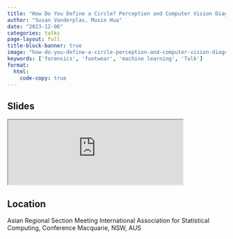 ```yaml
---
title: "How Do You Define a Circle? Perception and Computer Vision Diagnostics"
author: "Susan Vanderplas, Muxin Hua"
date: "2023-12-06"
categories: talks
page-layout: full
title-block-banner: true
image: "how-do-you-define-a-circle-perception-and-computer-vision-diagnostics.png"
keywords: ['forensics', 'footwear', 'machine learning', 'Talk']
format:
  html:
    code-copy: true
---
```

 
## Slides

<iframe src='http://srvanderplas.github.io/2023-Presentations/12-IASCARS/' height='auto' width='80%'>
                        </iframe>
## Location
Asian Regional Section Meeting
International Association for Statistical Computing, Conference
Macquarie, NSW, AUS
